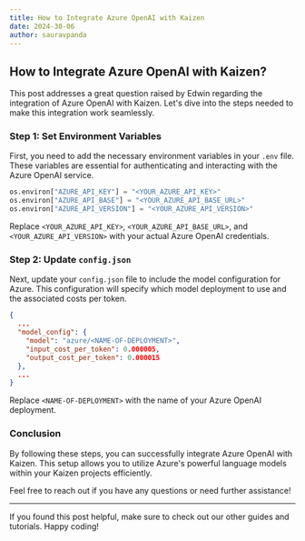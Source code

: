 ```yaml
---  
title: How to Integrate Azure OpenAI with Kaizen  
date: 2024-30-06  
author: sauravpanda  
---  
```

   
## How to Integrate Azure OpenAI with Kaizen?  
   
This post addresses a great question raised by Edwin regarding the integration of Azure OpenAI with Kaizen. Let's dive into the steps needed to make this integration work seamlessly.  
   
### Step 1: Set Environment Variables  
   
First, you need to add the necessary environment variables in your `.env` file. These variables are essential for authenticating and interacting with the Azure OpenAI service.  
   
```python  
os.environ["AZURE_API_KEY"] = "<YOUR_AZURE_API_KEY>"  
os.environ["AZURE_API_BASE"] = "<YOUR_AZURE_API_BASE_URL>"  
os.environ["AZURE_API_VERSION"] = "<YOUR_AZURE_API_VERSION>"  
```  
   
Replace `<YOUR_AZURE_API_KEY>`, `<YOUR_AZURE_API_BASE_URL>`, and `<YOUR_AZURE_API_VERSION>` with your actual Azure OpenAI credentials.  
   
### Step 2: Update `config.json`  
   
Next, update your `config.json` file to include the model configuration for Azure. This configuration will specify which model deployment to use and the associated costs per token.  
   
```json  
{  
  ...  
  "model_config": {  
    "model": "azure/<NAME-OF-DEPLOYMENT>",  
    "input_cost_per_token": 0.000005,  
    "output_cost_per_token": 0.000015  
  },  
  ...  
}  
```  
   
Replace `<NAME-OF-DEPLOYMENT>` with the name of your Azure OpenAI deployment.  
   
### Conclusion  
   
By following these steps, you can successfully integrate Azure OpenAI with Kaizen. This setup allows you to utilize Azure's powerful language models within your Kaizen projects efficiently.  
   
Feel free to reach out if you have any questions or need further assistance!  
   
---  
   
If you found this post helpful, make sure to check out our other guides and tutorials. Happy coding!  
